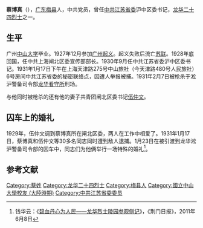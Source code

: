 '''蔡博真'''（{{bd|1905年||1931年|2月7日}}），[[广东|广东]][[梅县|梅县]]人，中共党员，曾任[[中共江苏省委|中共江苏省委]]沪中区委书记，[[龙华二十四烈士|龙华二十四烈士]]之一。

==生平==
广州[[中山大学|中山大学]]毕业。1927年12月参加[[广州起义|广州起义]]。起义失败后流亡[[苏联|苏联]]。1928年底回国，任中共上海闸北区委宣传部部长。1930年9月任中共江苏省委沪中区委书记。1931年1月17日下午在上海天津路275号中山旅社（今天津路480号人民旅社）6号房间中共江苏省委的秘密联络点，因遭人举报被捕。1931年2月7日被枪杀于淞沪警备司令部[[龙华看守所|龙华看守所]]刑场。

与他同时被枪杀的还有他的妻子共青团闸北区委书记[[伍仲文|伍仲文]]。

==囚车上的婚礼==
1929年，伍仲文调到蔡博真所在闸北区委，两人在工作中相爱了。1931年1月17日，蔡博真和伍仲文等30多名同志同时遭到敌人逮捕。1月23日在被引渡到龙华淞沪警备司令部的囚车中，同志们为他俩举行一场特殊的婚礼<ref>钱华云：《[http://paper.jmnews.cn/jmrb/html/2011-06/08/content_304866.htm  碧血丹心为人民——龙华烈士陵园参观侧记]{{dead link|date=十月 2017 |bot=InternetArchiveBot }}》，《荆门日报》，2011年6月8日</ref>。

==参考文献==
<small><references/></small>

{{龙华二十四烈士}}
{{Authority control}}
{{DEFAULTSORT:C}}
[[Category:蔡姓|Category:蔡姓]]
[[Category:龙华二十四烈士|Category:龙华二十四烈士]]
[[Category:梅县人|Category:梅县人]]
[[Category:國立中山大學校友_(大陸時期)|Category:國立中山大學校友 (大陸時期)]]
[[Category:中共江苏省委委员|Category:中共江苏省委委员]]